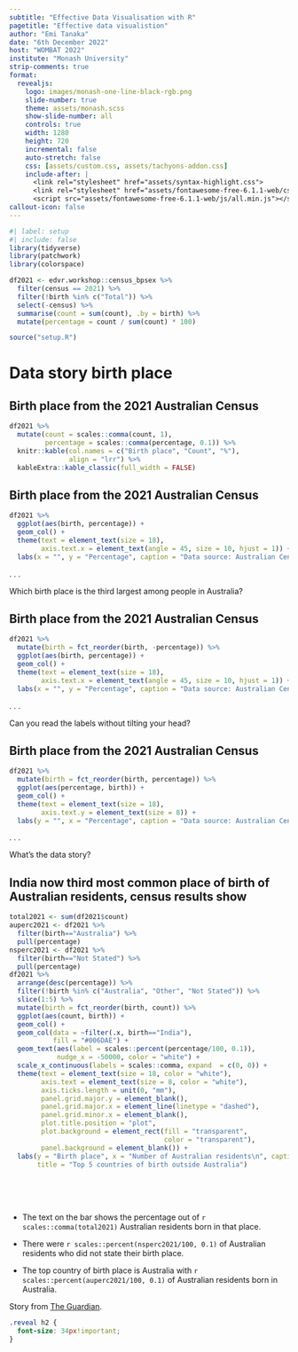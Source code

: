 ```yaml
---
subtitle: "Effective Data Visualisation with R"
pagetitle: "Effective data visualistion"
author: "Emi Tanaka"
date: "6th December 2022"
host: "WOMBAT 2022"
institute: "Monash University"
strip-comments: true
format: 
  revealjs:
    logo: images/monash-one-line-black-rgb.png
    slide-number: true
    theme: assets/monash.scss
    show-slide-number: all
    controls: true
    width: 1280
    height: 720
    incremental: false
    auto-stretch: false
    css: [assets/custom.css, assets/tachyons-addon.css]
    include-after: |
      <link rel="stylesheet" href="assets/syntax-highlight.css">
      <link rel="stylesheet" href="assets/fontawesome-free-6.1.1-web/css/all.min.css">
      <script src="assets/fontawesome-free-6.1.1-web/js/all.min.js"></script>
callout-icon: false
---
```





```r
#| label: setup
#| include: false
library(tidyverse)
library(patchwork)
library(colorspace)

df2021 <- edvr.workshop::census_bpsex %>% 
  filter(census == 2021) %>% 
  filter(!birth %in% c("Total")) %>% 
  select(-census) %>% 
  summarise(count = sum(count), .by = birth) %>% 
  mutate(percentage = count / sum(count) * 100)

source("setup.R")
```


# Data story <i class="fas fa-book-open"></i> birth place {background-color="#006DAE"}



## Birth place from the 2021 Australian Census {.scrollable }

```r
df2021 %>% 
  mutate(count = scales::comma(count, 1),
         percentage = scales::comma(percentage, 0.1)) %>% 
  knitr::kable(col.names = c("Birth place", "Count", "%"),
               align = "lrr") %>% 
  kableExtra::kable_classic(full_width = FALSE)
```

## Birth place from the 2021 Australian Census 

```r
df2021 %>% 
  ggplot(aes(birth, percentage)) +
  geom_col() +
  theme(text = element_text(size = 18),
        axis.text.x = element_text(angle = 45, size = 10, hjust = 1)) + 
  labs(x = "", y = "Percentage", caption = "Data source: Australian Census 2021")
```

. . . 

Which birth place is the third largest among people in Australia?


## Birth place from the 2021 Australian Census 

```r
df2021 %>% 
  mutate(birth = fct_reorder(birth, -percentage)) %>% 
  ggplot(aes(birth, percentage)) +
  geom_col() +
  theme(text = element_text(size = 18),
        axis.text.x = element_text(angle = 45, size = 10, hjust = 1)) + 
  labs(x = "", y = "Percentage", caption = "Data source: Australian Census 2021")
```

. . . 

<i class="fa-solid fa-face-meh" style=" transform: rotate(-45deg)"></i> Can you read the labels without tilting your head?

## Birth place from the 2021 Australian Census { .scrollable}

```r
df2021 %>% 
  mutate(birth = fct_reorder(birth, percentage)) %>% 
  ggplot(aes(percentage, birth)) +
  geom_col() +
  theme(text = element_text(size = 18),
        axis.text.y = element_text(size = 8)) + 
  labs(y = "", x = "Percentage", caption = "Data source: Australian Census 2021")
```

. . . 

What's the data story? 

## India now third most common place of birth of Australian residents, census results show {background-color="#746FB2"}

::: flex

::: w-60

```r
total2021 <- sum(df2021$count)
auperc2021 <- df2021 %>% 
  filter(birth=="Australia") %>% 
  pull(percentage)
nsperc2021 <- df2021 %>% 
  filter(birth=="Not Stated") %>% 
  pull(percentage)
df2021 %>% 
  arrange(desc(percentage)) %>% 
  filter(!birth %in% c("Australia", "Other", "Not Stated")) %>% 
  slice(1:5) %>% 
  mutate(birth = fct_reorder(birth, count)) %>% 
  ggplot(aes(count, birth)) +
  geom_col() +
  geom_col(data = ~filter(.x, birth=="India"),
           fill = "#006DAE") + 
  geom_text(aes(label = scales::percent(percentage/100, 0.1)),
            nudge_x = -50000, color = "white") +
  scale_x_continuous(labels = scales::comma, expand  = c(0, 0)) +
  theme(text = element_text(size = 18, color = "white"),
        axis.text = element_text(size = 8, color = "white"),
        axis.ticks.length = unit(0, "mm"),
        panel.grid.major.y = element_blank(),
        panel.grid.major.x = element_line(linetype = "dashed"),
        panel.grid.minor.x = element_blank(),
        plot.title.position = "plot",
        plot.background = element_rect(fill = "transparent",
                                       color = "transparent"),
        panel.background = element_blank()) + 
  labs(y = "Birth place", x = "Number of Australian residents\n", caption = "Data source: Australian Census 2021",
       title = "Top 5 countries of birth outside Australia")
```


:::

::: {.w-40 .f3}

<br><br><br>

* The text on the bar shows the percentage out of `r scales::comma(total2021)` Australian residents born in that place.  

* There were `r scales::percent(nsperc2021/100, 0.1)` of Australian residents who did not state their birth place.

* The top country of birth place is Australia with  `r scales::percent(auperc2021/100, 0.1)` of Australian residents born in Australia.


<i class="fa-solid fa-newspaper"></i> Story from [The Guardian](https://www.theguardian.com/australia-news/2022/jun/28/india-now-third-most-common-place-of-birth-of-australian-residents-census-results-show).

:::


:::



```css
.reveal h2 {
  font-size: 34px!important;
}
```
